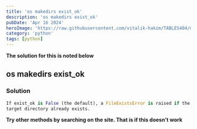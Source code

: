 ```yaml
---
title: 'os makedirs exist_ok'
description: 'os makedirs exist_ok'
pubDate: 'Apr 16 2024'
heroImage: 'https://raw.githubusercontent.com/vitalik-hakim/TABLES404/main/error_b/python.jpg'
category: 'python'
tags: [python]
---
```


**The solution for this is noted below**

## os makedirs exist_ok

### Solution

```python
If exist_ok is False (the default), a FileExistsError is raised if the
target directory already exists.
```

**Try other methods by searching on the site. That is if this doesn't work**
